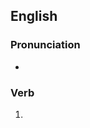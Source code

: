 ==English==

===Pronunciation===
* {{rhymes|aʊtʃt|lang=en}}

===Verb===
{{head|en|verb form}}

# {{en-past of|vouch}}
